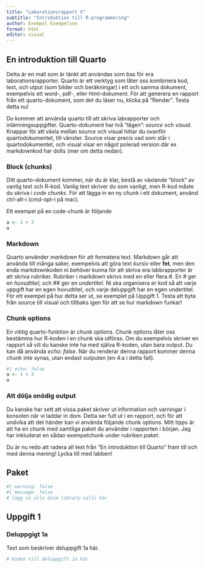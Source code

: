 ```yaml
---
title: "Laborationsrapport X"
subtitle: "Introduktion till R-programmering"
author: Exempel Exempelson
format: html
editor: visual
---
```


## En introduktion till Quarto

Detta är en mall som är tänkt att användas som bas för era laborationsrapporter. Quarto är ett verktyg som låter oss kombinera kod, text, och utput (som bilder och beräkningar) i ett och samma dokument, exempelvis ett word-, pdf-, eller html-dokument. För att generera en rapport från ett quarto-dokument, som det du läser nu, klicka på "Render". Testa detta nu!

Du kommer att använda quarto till att skriva labrapporter och inlämningsuppgifter. Quarto-dokument har två "lägen": *source* och *visual*. Knappar för att växla mellan source och visual hittar du ovanför quartodokumentet, till vänster. Source visar precis vad som står i quartodokumentet, och visual visar en något polerad version där ex markdownkod har dolts (mer om detta nedan).

### Block (chunks)

Ditt quarto-dokument kommer, när du är klar, bestå av växlande "block" av vanlig text och R-kod. Vanlig text skriver du som vanligt, men R-kod måste du skriva i *code chunks*. För att lägga in en ny chunk i ett dokument, använd ctrl-alt-i (cmd-opt-i på mac).

Ett exempel på en code-chunk är följande

```r
a <- 1 + 3
a
```

### Markdown

Quarto använder *markdown* för att formatera text. Markdown går att använda till många saker, exempelvis att göra text *kursiv* eller **fet**, men den enda markdownkoden ni *behöver* kunna för att skriva era labbrapporter är att skriva rubriker. Rubriker i markdown skrivs med en eller flera #. En \# ger en *huvudtitel*, och \## ger en *undertitel*. Ni ska organisera er kod så att varje uppgift har en egen huvudtitel, och varje deluppgift har en egen undertitel. För ett exempel på hur detta ser ut, se exemplet på Uppgift 1. Testa att byta från source till visual och tillbaks igen för att se hur markdown funkar!

### Chunk options

En viktig quarto-funktion är *chunk options*. Chunk options låter oss bestämma hur R-koden i en chunk ska utföras. Om du exempelvis skriver en rapport så vill du kanske inte ha med själva R-koden, utan bara output. Du kan då använda *echo: false*. När du renderar denna rapport kommer denna chunk inte synas, utan endast outputen (en 4:a i detta fall).

```r
#| echo: false
a <- 1 + 3
a
```

### Att dölja onödig output

Du kanske har sett att vissa paket skriver ut information och varningar i konsolen när vi laddar in dom. Detta ser fult ut i en rapport, och för att undvika att det händer kan vi använda följande chunk options. Mitt tipps är att ha en chunk med samtliga paket du använder i rapporten i början. Jag har inkluderat en sådan exempelchunk under rubriken *paket*.

Du är nu redo att radera all text från "En introduktion till Quarto" fram till och med denna mening! Lycka till med labben!

## Paket

```r
#| warning: false
#| message: false
# lägg in alla dina library-calls här
```

## Uppgift 1

### Deluppgigt 1a

Text som beskriver deluppgift 1a här.

```r
# Koden till deluppgift 1a här
```
